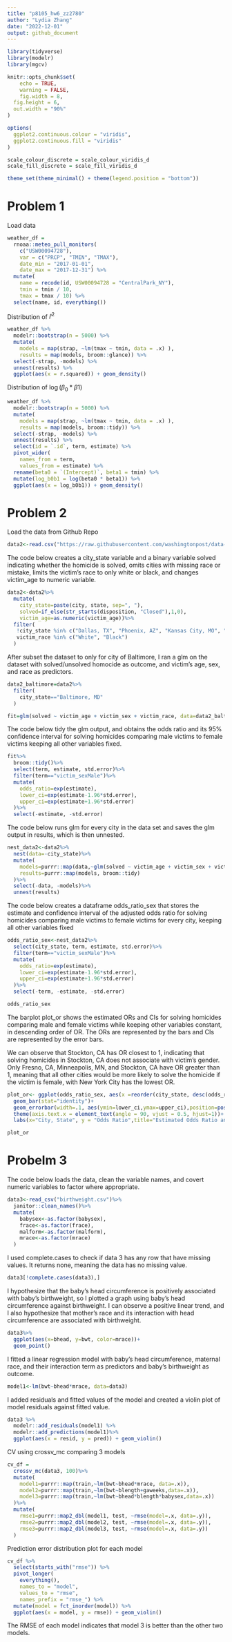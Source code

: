 ```yaml
---
title: "p8105_hw6_zz2780"
author: "Lydia Zhang"
date: "2022-12-01"
output: github_document
---
```


```r

library(tidyverse)
library(modelr)
library(mgcv)

knitr::opts_chunk$set(
	echo = TRUE,
	warning = FALSE,
	fig.width = 8, 
  fig.height = 6,
  out.width = "90%"
)

options(
  ggplot2.continuous.colour = "viridis",
  ggplot2.continuous.fill = "viridis"
)

scale_colour_discrete = scale_colour_viridis_d
scale_fill_discrete = scale_fill_viridis_d

theme_set(theme_minimal() + theme(legend.position = "bottom"))
```

# Problem 1

Load data
```r
weather_df = 
  rnoaa::meteo_pull_monitors(
    c("USW00094728"),
    var = c("PRCP", "TMIN", "TMAX"), 
    date_min = "2017-01-01",
    date_max = "2017-12-31") %>%
  mutate(
    name = recode(id, USW00094728 = "CentralPark_NY"),
    tmin = tmin / 10,
    tmax = tmax / 10) %>%
  select(name, id, everything())
```

Distribution of $\hat{r}^2$ 
```r
weather_df %>% 
  modelr::bootstrap(n = 5000) %>% 
  mutate(
    models = map(strap, ~lm(tmax ~ tmin, data = .x) ),
    results = map(models, broom::glance)) %>% 
  select(-strap, -models) %>% 
  unnest(results) %>% 
  ggplot(aes(x = r.squared)) + geom_density()
```

Distribution of $\log(\beta_0 * \beta1)$
```r
weather_df %>% 
  modelr::bootstrap(n = 5000) %>% 
  mutate(
    models = map(strap, ~lm(tmax ~ tmin, data = .x) ),
    results = map(models, broom::tidy)) %>% 
  select(-strap, -models) %>% 
  unnest(results) %>% 
  select(id = `.id`, term, estimate) %>% 
  pivot_wider(
    names_from = term, 
    values_from = estimate) %>% 
  rename(beta0 = `(Intercept)`, beta1 = tmin) %>% 
  mutate(log_b0b1 = log(beta0 * beta1)) %>% 
  ggplot(aes(x = log_b0b1)) + geom_density()
```



# Problem 2

Load the data from Github Repo
```r
data2<-read.csv("https://raw.githubusercontent.com/washingtonpost/data-homicides/master/homicide-data.csv")
```

The code below creates a city_state variable and a binary variable solved indicating whether the homicide is solved, omits cities with missing race or mistake, limits the victim's race to only white or black, and changes victim_age to numeric variable. 
```r
data2<-data2%>%
  mutate(
    city_state=paste(city, state, sep=", "),
    solved=if_else(str_starts(disposition, "Closed"),1,0),
    victim_age=as.numeric(victim_age))%>%
  filter(
   !city_state %in% c("Dallas, TX", "Phoenix, AZ", "Kansas City, MO", "Tulsa, AL"),
   victim_race %in% c("White", "Black")
  )
```

After subset the dataset to only for city of Baltimore, I ran a glm on the dataset with solved/unsolved homocide as outcome, and victim's age, sex, and race as predictors.
```r
data2_baltimore=data2%>%
  filter(
    city_state=="Baltimore, MD"
  )

fit=glm(solved ~ victim_age + victim_sex + victim_race, data=data2_baltimore)
```

The code below tidy the glm output, and obtains the odds ratio and its 95% confidence interval for solving homicides comparing male victims to female victims keeping all other variables fixed.
```r
fit%>%
  broom::tidy()%>%
  select(term, estimate, std.error)%>%
  filter(term=="victim_sexMale")%>%
  mutate(
    odds_ratio=exp(estimate),
    lower_ci=exp(estimate-1.96*std.error),
    upper_ci=exp(estimate+1.96*std.error)
  )%>%
  select(-estimate, -std.error)
```
The code below runs glm for every city in the data set and saves the glm output in results, which is then unnested.
```r
nest_data2<-data2%>%
  nest(data=-city_state)%>%
  mutate(
    models=purrr::map(data,~glm(solved ~ victim_age + victim_sex + victim_race, data=.x)),
    results=purrr::map(models, broom::tidy)
  )%>%
  select(-data, -models)%>%
  unnest(results)
```

The code below creates a dataframe odds_ratio_sex that stores the estimate and confidence interval of the adjusted odds ratio for solving homicides comparing male victims to female victims for every city, keeping all other variables fixed
```r
odds_ratio_sex<-nest_data2%>%
  select(city_state, term, estimate, std.error)%>%
  filter(term=="victim_sexMale")%>%
  mutate(
    odds_ratio=exp(estimate),
    lower_ci=exp(estimate-1.96*std.error),
    upper_ci=exp(estimate+1.96*std.error)
  )%>%
  select(-term, -estimate, -std.error)

odds_ratio_sex
```
The barplot plot_or shows the estimated ORs and CIs for solving homicides comparing male and female victims while keeping other variables constant, in descending order of OR. The ORs are represented by the bars and CIs are represented by the error bars. 

We can observe that Stockton, CA has OR closest to 1, indicating that solving homicides in Stockton, CA does not associate with victim's gender. Only Fresno, CA, Minneapolis, MN, and Stockton, CA have OR greater than 1, meaning that all other cities would be more likely to solve the homicide if the victim is female, with New York City has the lowest OR. 
```r
plot_or<- ggplot(odds_ratio_sex, aes(x =reorder(city_state, desc(odds_ratio)), y = odds_ratio)) +
  geom_bar(stat="identity")+
  geom_errorbar(width=.1, aes(ymin=lower_ci,ymax=upper_ci),position=position_dodge(width=0.5))+
  theme(axis.text.x = element_text(angle = 90, vjust = 0.5, hjust=1))+
  labs(x="City, State", y = "Odds Ratio",title="Estimated Odds Ratio and CI for Solving Homicides Comparing Male victims to Female victims in Each City")

plot_or
```


# Probelm 3

The code below loads the data, clean the variable names, and covert numeric variables to factor where appropriate.
```r
data3<-read_csv("birthweight.csv")%>%
  janitor::clean_names()%>%
  mutate(
    babysex<-as.factor(babysex),
    frace<-as.factor(frace),
    malform<-as.factor(malform),
    mrace<-as.factor(mrace)
  )
```
I used complete.cases to check if data 3 has any row that have missing values. It returns none, meaning the data has no missing value.
```r
data3[!complete.cases(data3),]
```

I hypothesize that the baby's head circumference is positively associated with baby's birthweight, so I plotted a graph using baby's head circumference against birthweight. I can observe a positive linear trend, and I also hypothesize that mother's race and its interaction with head circumference are associated with birthweight.
```r
data3%>%
  ggplot(aes(x=bhead, y=bwt, color=mrace))+
  geom_point()
```

I fitted a linear regression model with baby's head circumference, maternal race, and their interaction term as predictors and baby's birthweight as outcome.
```r
model1<-lm(bwt~bhead*mrace, data=data3)
```

I added residuals and fitted values of the model and created a violin plot of model residuals against fitted value. 
```r
data3 %>% 
  modelr::add_residuals(model1) %>% 
  modelr::add_predictions(model1)%>%
  ggplot(aes(x = resid, y = pred)) + geom_violin()
```

CV using crossv_mc comparing 3 models
```r
cv_df =
  crossv_mc(data3, 100)%>%
  mutate(
    model1=purrr::map(train,~lm(bwt~bhead*mrace, data=.x)),
    model2=purrr::map(train,~lm(bwt~blength+gaweeks,data=.x)),
    model3=purrr::map(train,~lm(bwt~bhead*blength*babysex,data=.x))
  )%>%
  mutate(
    rmse1=purrr::map2_dbl(model1, test, ~rmse(model=.x, data=.y)),
    rmse2=purrr::map2_dbl(model2, test, ~rmse(model=.x, data=.y)),
    rmse3=purrr::map2_dbl(model3, test, ~rmse(model=.x, data=.y))
  )
```

Prediction error distribution plot for each model
```r
cv_df %>% 
  select(starts_with("rmse")) %>% 
  pivot_longer(
    everything(),
    names_to = "model", 
    values_to = "rmse",
    names_prefix = "rmse_") %>% 
  mutate(model = fct_inorder(model)) %>% 
  ggplot(aes(x = model, y = rmse)) + geom_violin()
```

The RMSE of each model indicates that model 3 is better than the other two models. 





